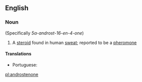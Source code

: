 ==English==

===Noun===
{{wikipedia}}
{{en-noun|-}} (Specifically ''5α-androst-16-en-4-one'')

# {{lb|en|biochemistry}} A [[steroid]] found in human [[sweat]]; reported to be a [[pheromone]]

====Translations====
{{trans-top|steroid found in human sweat}}
* Portuguese: {{t|pt|androstenona|f}}
{{trans-mid}}
{{trans-bottom}}

[[pl:androstenone]]